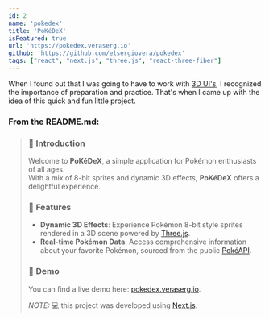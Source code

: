 ```yaml
---
id: 2
name: 'pokedex'
title: 'PoKéDeX'
isFeatured: true
url: 'https://pokedex.veraserg.io'
github: 'https://github.com/elsergiovera/pokedex'
tags: ["react", "next.js", "three.js", "react-three-fiber"]
---
```

When I found out that I was going to have to work with [3D UI's](./vibia), I recognized the importance of preparation and practice. That's when I came up with the idea of this quick and fun little project.

### From the __README.md:__

> ### &#128213; Introduction
> Welcome to **PoKéDeX**, a simple application for Pokémon enthusiasts of all ages. <br />
> With a mix of 8-bit sprites and dynamic 3D effects, **PoKéDeX** offers a delightful experience.
>
> ### &#128640; Features
> - **Dynamic 3D Effects**: Experience Pokémon 8-bit style sprites rendered in a 3D scene powered by [Three.js](https://threejs.org).
> - **Real-time Pokémon Data**: Access comprehensive information about your favorite Pokémon, sourced from the public [PokéAPI](https://pokeapi.co).
>
> ### &#128308; Demo
> You can find a live demo here: [pokedex.veraserg.io](https://pokedex.veraserg.io).
>
> _NOTE:_ &#128187; this project was developed using [Next.js](https://nextjs.org/).